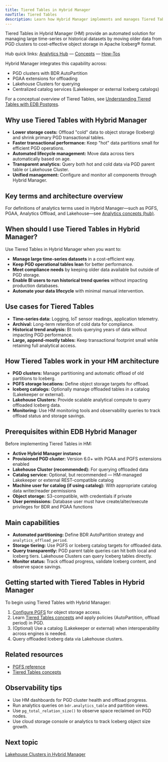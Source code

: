 ```yaml
---
title: Tiered Tables in Hybrid Manager
navTitle: Tiered Tables
description: Learn how Hybrid Manager implements and manages Tiered Tables with PGD and Lakehouse for cost-efficient, scalable analytics.
---
```


Tiered Tables in Hybrid Manager (HM) provide an automated solution for managing large time-series or historical datasets by moving older data from PGD clusters to cost-effective object storage in Apache Iceberg® format.

Hub quick links: [Analytics Hub](/edb-postgres-ai/1.3/analytics/) — [Concepts](/edb-postgres-ai/1.3/analytics/analytics-concepts) — [How-Tos](/edb-postgres-ai/1.3/analytics#how-tos-runbook-aligned)

Hybrid Manager integrates this capability across:

- PGD clusters with BDR AutoPartition
- PGAA extensions for offloading
- Lakehouse Clusters for querying
- Centralized catalog services (Lakekeeper or external Iceberg catalogs)

For a conceptual overview of Tiered Tables, see [Understanding Tiered Tables with EDB Postgres](/edb-postgres-ai/1.3/analytics/tiered_tables).

## Why use Tiered Tables with Hybrid Manager

- **Lower storage costs:** Offload "cold" data to object storage (Iceberg) and shrink primary PGD transactional tables.
- **Faster transactional performance:** Keep "hot" data partitions small for efficient PGD operations.
- **Automated lifecycle management:** Move data across tiers automatically based on age.
- **Transparent analytics:** Query both hot and cold data via PGD parent table or Lakehouse Cluster.
- **Unified management:** Configure and monitor all components through Hybrid Manager.

## Key terms and architecture overview

For definitions of analytics terms used in Hybrid Manager—such as PGFS, PGAA, Analytics Offload, and Lakehouse—see [Analytics concepts (hub)](/edb-postgres-ai/1.3/analytics/analytics-concepts).

## When should I use Tiered Tables in Hybrid Manager?

Use Tiered Tables in Hybrid Manager when you want to:

- **Manage large time-series datasets** in a cost-efficient way.
- **Keep PGD operational tables lean** for better performance.
- **Meet compliance needs** by keeping older data available but outside of PGD storage.
- **Enable BI users to run historical trend queries** without impacting production databases.
- **Automate your data lifecycle** with minimal manual intervention.

## Use cases for Tiered Tables

- **Time-series data:** Logging, IoT sensor readings, application telemetry.
- **Archival:** Long-term retention of cold data for compliance.
- **Historical trend analysis:** BI tools querying years of data without impacting PGD performance.
- **Large, append-mostly tables:** Keep transactional footprint small while retaining full analytical access.

## How Tiered Tables work in your HM architecture

- **PGD clusters:** Manage partitioning and automatic offload of old partitions to Iceberg.
- **PGFS storage locations:** Define object storage targets for offload.
- **Iceberg catalogs:** Optionally manage offloaded tables in a catalog (Lakekeeper or external).
- **Lakehouse Clusters:** Provide scalable analytical compute to query offloaded Iceberg data.
- **Monitoring:** Use HM monitoring tools and observability queries to track offload status and storage savings.

## Prerequisites within EDB Hybrid Manager

Before implementing Tiered Tables in HM:

- **Active Hybrid Manager instance**
- **Provisioned PGD cluster:** Version 6.0+ with PGAA and PGFS extensions enabled
- **Lakehouse Cluster (recommended):** For querying offloaded data
- **Catalog service:** Optional, but recommended — HM-managed Lakekeeper or external REST-compatible catalog
- **Machine user for catalog (if using catalog):** With appropriate catalog data writer/reader permissions
- **Object storage:** S3-compatible, with credentials if private
- **User permissions:** Database user must have create/alter/execute privileges for BDR and PGAA functions

## Main capabilities

- **Automated partitioning:** Define BDR AutoPartition strategy and `analytics_offload_period`.
- **Storage tiering:** Use PGFS or Iceberg catalog targets for offloaded data.
- **Query transparently:** PGD parent table queries can hit both local and Iceberg tiers. Lakehouse Clusters can query Iceberg tables directly.
- **Monitor status:** Track offload progress, validate Iceberg content, and observe space savings.

## Getting started with Tiered Tables in Hybrid Manager

To begin using Tiered Tables with Hybrid Manager:

1. [Configure PGFS](/edb-postgres-ai/1.3/ai-factory/pipeline/pgfs/) for object storage access.
2. Learn [Tiered Tables concepts](/edb-postgres-ai/1.3/analytics/tiered_tables) and apply policies (AutoPartition, offload period) in PGD.
3. (Optional) Use a catalog (Lakekeeper or external) when interoperability across engines is needed.
4. Query offloaded Iceberg data via Lakehouse clusters.

## Related resources

- [PGFS reference](/edb-postgres-ai/1.3/ai-factory/pipeline/pgfs/)
- [Tiered Tables concepts](/edb-postgres-ai/1.3/analytics/tiered_tables)

## Observability tips

- Use HM dashboards for PGD cluster health and offload progress.
- Run analytics queries on `bdr.analytics_table` and partition views.
- Use `pg_total_relation_size()` to observe space reclaimed on PGD nodes.
- Use cloud storage console or analytics to track Iceberg object size growth.

## Next topic

[Lakehouse Clusters in Hybrid Manager](./lakehouse)
